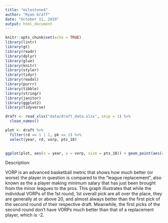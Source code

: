 ```yaml
---
title: "milestone4"
author: "Ryan Graff"
date: "October 11, 2019"
output: html_document
---
```


```r
knitr::opts_chunk$set(echo = TRUE)
library(lintr)
library(gt)
library(readr)
library(dplyr)
library(glue)
library(knitr)
library(styler)
library(tidyr)
library(readxl)
library(purrr)
library(tibble)
library(stringr)
library(janitor)
library(ggplot2)
library(tidyverse)
```


```r
draft <- read_xlsx("data/draft_data.xlsx", skip = 1) %>%
  clean_names()
```

```r
plot <- draft %>% 
  filter(rd == 1 | 2, pk == 1) %>% 
  select(year, rd, vorp, pts_18)
  
```

```r
ggplot(plot, aes(x = year, y = vorp, size = pts_18)) + geom_point(aes(color = factor(rd), size = pts_18)) + labs(title = "The title of 'First overall' is not created equal", subtitle = "VORPs and PPG of the 1st overall pick in the NBA draft's 1st and 2nd rounds, 1987-2018") + xlab("Year") + ylab("VORP") + labs(color = "Round", size = "Points Per Game (PPG)")

```

Description: 

  VORP is an advanced basketball metric that shows how much better (or worse) the player in question is compared to the "league replacement", also known as the a player making minimum salary that has just been brought from the minor leagues to the pros. This graph illustrates that while the individual VORPs of the 1st round, 1st overall pick are all over the place, they are generally at or above 20, and almost always better than the first pick of the second round of their respective draft.  Meanwhile, the first picks of the second round don't have VORPs much better than that of a replacement player, which is -2.
  
  